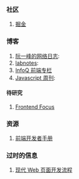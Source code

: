 ### 社区

1. [掘金](https://juejin.cn/)

### 博客

1. [阮一峰的网络日志](https://www.ruanyifeng.com/blog/): <Badge star="5" />
2. [labnotes](https://labnotes.org/): <Badge star="5" />
3. [InfoQ 前端专栏](https://www.infoq.cn/topic/33)
4. [Javascript 周刊](https://javascriptweekly.com/): <Badge star="5" />

#### 待研究

1. [Frontend Focus](https://frontendfoc.us/)

### 资源

1. [前端开发者手册](https://dwqs.gitbooks.io/frontenddevhandbook/content/)

### 过时的信息

1. [现代 Web 页面开发流程](https://insights.thoughtworks.cn/modern-ui-development-workflow/)
